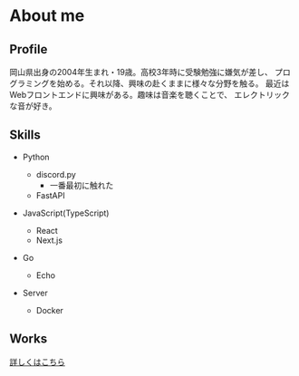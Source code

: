 
# About me

## Profile

岡山県出身の2004年生まれ・19歳。高校3年時に受験勉強に嫌気が差し、
プログラミングを始める。それ以降、興味の赴くままに様々な分野を触る。
最近はWebフロントエンドに興味がある。趣味は音楽を聴くことで、
エレクトリックな音が好き。

<ArticleCard href="/blog/post/music" topDirectory="posts" fileName="music" extension="mdx" />


## Skills

- Python
  - discord.py
    - 一番最初に触れた
  - FastAPI

- JavaScript(TypeScript)
  - React
  - Next.js

- Go
  - Echo

- Server
  - Docker

## Works

[詳しくはこちら](/works)
